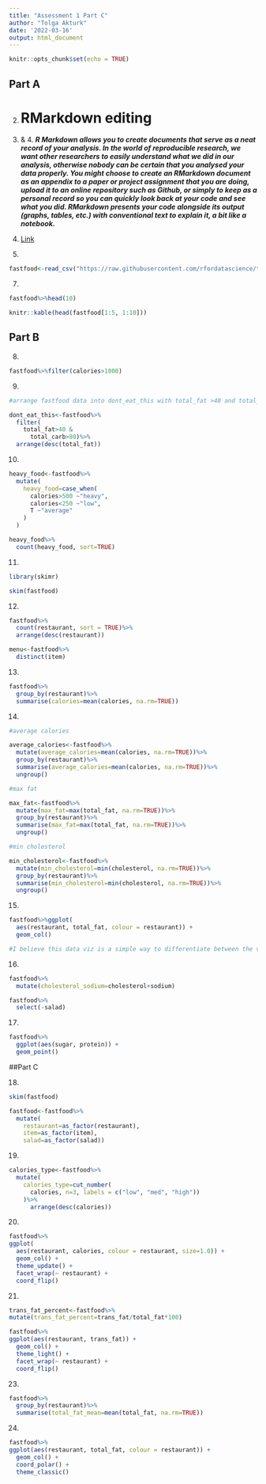 ```yaml
---
title: "Assessment 1 Part C"
author: "Tolga Akturk"
date: '2022-03-16'
output: html_document
---
```


```r
knitr::opts_chunk$set(echo = TRUE)
```

## Part A

2. 
# RMarkdown editing

3. & 4. 
***R Markdown allows you to create documents that serve as a neat record of your analysis. In the world of reproducible research, we want other researchers to easily understand what we did in our analysis, otherwise nobody can be certain that you analysed your data properly. You might choose to create an RMarkdown document as an appendix to a paper or project assignment that you are doing, upload it to an online repository such as Github, or simply to keep as a personal record so you can quickly look back at your code and see what you did. RMarkdown presents your code alongside its output (graphs, tables, etc.) with conventional text to explain it, a bit like a notebook.***

5. 
[Link](https://rmarkdown.rstudio.com/lesson-8.html)

6. 
```r
fastfood<-read_csv("https://raw.githubusercontent.com/rfordatascience/tidytuesday/master/data/2018/2018-09-04/fastfood_calories.csv")
```

7. 
```r

fastfood%>%head(10)

```

```r

knitr::kable(head(fastfood[1:5, 1:10]))

```


## Part B

8. 
```r

fastfood%>%filter(calories>1000)

```

9. 
```r
#arrange fastfood data into dont_eat_this with total_fat >40 and total_carb >80

dont_eat_this<-fastfood%>%
  filter(
    total_fat>40 &
      total_carb>80)%>%
  arrange(desc(total_fat))

```

10.
```r

heavy_food<-fastfood%>%
  mutate(
    heavy_food=case_when(
      calories>500 ~"heavy",
      calories<250 ~"low",
      T ~"average"
    )
  )

heavy_food%>%
  count(heavy_food, sort=TRUE)

```

11.
```r

library(skimr)

skim(fastfood)

```

12.
```r

fastfood%>%
  count(restaurant, sort = TRUE)%>%
  arrange(desc(restaurant))

menu<-fastfood%>%
  distinct(item)

```

13. 
```r

fastfood%>%
  group_by(restaurant)%>%
  summarise(calories=mean(calories, na.rm=TRUE))

```

14. 
```r

#average calories

average_calories<-fastfood%>%
  mutate(average_calories=mean(calories, na.rm=TRUE))%>%
  group_by(restaurant)%>%
  summarise(average_calories=mean(calories, na.rm=TRUE))%>%
  ungroup()

```

```r

#max fat

max_fat<-fastfood%>%
  mutate(max_fat=max(total_fat, na.rm=TRUE))%>%
  group_by(restaurant)%>%
  summarise(max_fat=max(total_fat, na.rm=TRUE))%>%
  ungroup()

```

```r

#min cholesterol

min_cholesterol<-fastfood%>%
  mutate(min_cholesterol=min(cholesterol, na.rm=TRUE))%>%
  group_by(restaurant)%>%
  summarise(min_cholesterol=min(cholesterol, na.rm=TRUE))%>%
  ungroup()

```


15.
```r

fastfood%>%ggplot(
  aes(restaurant, total_fat, colour = restaurant)) +
  geom_col()

#I believe this data viz is a simple way to differentiate between the various restaurants on the x axis whilst also able to view on the y axis the total_fat of these restaurants. Additionally the impact of colour can help distiguish between the different types of restaurants. 

```

16. 
```r

fastfood%>%
  mutate(cholesterol_sodium=cholesterol+sodium)

fastfood%>%
  select(-salad)

```


17. 
```r

fastfood%>% 
  ggplot(aes(sugar, protein)) + 
  geom_point()

```

##Part C

18. 
```r

skim(fastfood)

fastfood<-fastfood%>%
  mutate(
    restaurant=as_factor(restaurant),
    item=as_factor(item),
    salad=as_factor(salad))

```


19.
```r

calories_type<-fastfood%>%
  mutate(
    calories_type=cut_number(
      calories, n=3, labels = c("low", "med", "high"))
    )%>% 
      arrange(desc(calories))

```

20.
```r

fastfood%>%
ggplot(
  aes(restaurant, calories, colour = restaurant, size=1.0)) +
  geom_col() +
  theme_update() +
  facet_wrap(~ restaurant) +
  coord_flip()

```

21.
```r

trans_fat_percent<-fastfood%>%
mutate(trans_fat_percent=trans_fat/total_fat*100)

```

```r

fastfood%>%
ggplot(aes(restaurant, trans_fat)) +
  geom_col() +
  theme_light() +
  facet_wrap(~ restaurant) +
  coord_flip()

```
23.
```r

fastfood%>%
  group_by(restaurant)%>%
  summarise(total_fat_mean=mean(total_fat, na.rm=TRUE))

```

24.
```r

fastfood%>%
ggplot(aes(restaurant, total_fat, colour = restaurant)) +
  geom_col() +
  coord_polar() +
  theme_classic()

```
